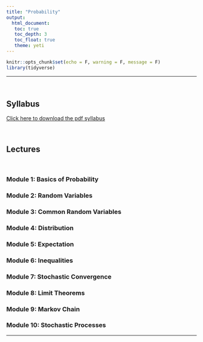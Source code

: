 ```yaml
---
title: "Probability"
output: 
  html_document:
   toc: true
   toc_depth: 3
   toc_float: true
   theme: yeti
---
```


```r
knitr::opts_chunk$set(echo = F, warning = F, message = F)
library(tidyverse)
```


---

<br>

## Syllabus

[Click here to download the pdf syllabus](Probability/Syllabus/Bootcamp_Probability_Syllabus.pdf)

<br>

## Lectures

<br>

### Module 1: Basics of Probability

### Module 2: Random Variables

### Module 3: Common Random Variables

### Module 4: Distribution

### Module 5: Expectation

### Module 6: Inequalities

### Module 7: Stochastic Convergence

### Module 8: Limit Theorems

### Module 9: Markov Chain

### Module 10: Stochastic Processes


******

<!-- Documents from tutorials will be posted on this page. -->

<!-- <br> -->

<!-- ## Lab 1: Introduction - Jan 19 -->

<!-- * <a href="https://colab.research.google.com/drive/1YQyO7FlVK11sHRpIFzdaty8ZuWqCf2bn?usp=sharing" target="_blank">Code for lab 1 (without exercise solutions)</a> -->

<!-- * <a href="https://colab.research.google.com/drive/1xQL80y4bgtwOrH6SGXRLe6KBewQm7th6?usp=sharing" target="_blank">Code for lab 1 (with exercise solutions)</a> -->

<!-- * <a href="https://utoronto.zoom.us/rec/share/BUTX6N48Ipy2_jXZ5ekhloy9Me6IDKE2X-DrIIksJNODJLdgzdznUW96scaUHHzq.iNyxaWus5_EYQnNE" target="_blank">Recording</a> -->

<!-- The password for the lab recordings is the same as for the lectures. -->


<!-- ## Lab 2: EDA - Jan 26 -->

<!-- * <a href="https://drive.google.com/file/d/16gacBqZuRAEh7CJvKe8d4RM8CARvzQbe/view?usp=sharing" target="_blank">Cars dataset</a> -->

<!-- * <a href="https://colab.research.google.com/drive/1UxCxsdlqs80gST1AapO2mL2vJZca4rlB?usp=sharing" target="_blank">Code for lab 2 (without exercise solutions)</a> -->

<!-- * <a href="https://colab.research.google.com/drive/1495z7o4psw1Zl22e72pL2Y1Tf9eo638P?usp=sharing" target="_blank">Code for lab 2 (with exercise solutions)</a> -->

<!-- * <a href="https://utoronto.zoom.us/rec/share/vEgSQ73fbfbDr5H5ELyoXiWW51pdoGtxpEZyI3YV4HFHk8v0EvYidoc1jHQm8ze4.vdVWq23rY5t9VRQ7?startTime=1643216943000" target="_blank">Recording</a>  -->


<!-- ## Lab 3: GitHub and Linear Regression - Feb 2 -->

<!-- * <a href="https://github.com/jlgrons/JSC270_Lab3" target="_blank">GitHub repo for Lab 3</a> -->

<!-- * <a href="https://colab.research.google.com/drive/1PZ9sQyQui8Ngw2uvKyxjzDWdI7ImMc0v?usp=sharing" target="_blank">Code for lab 3 (without exercise solutions)</a> -->

<!-- * <a href="https://drive.google.com/file/d/1LLMOnobfj4hSCD0rSqEKTRV0JZv-4idm/view?usp=sharing" target="_blank">Code for lab 3 (with exercise solutions)</a> -->

<!-- * <a href="https://utoronto.zoom.us/rec/share/1plVkjbJXYHrc90zJG_FMEI0fpEgdGPuu9Ygwaf7SSlU0Wgq8G7BDRInleUZRZNt.JdkHGholgmBAHpf4" target="_blank">Recording</a> -->

<!-- ## Lab 4: Introduction to Git Bash - Feb 9 -->

<!-- * <a href="https://docs.google.com/presentation/d/1FUkpVRdCFq4gTeT21yI8dRwzyTwqmQf-/edit?usp=sharing&ouid=109675889642089730351&rtpof=true&sd=true" target="_blank">Slides</a> -->

<!-- * <a href="https://utoronto.zoom.us/rec/share/tMWBVf4keIiXUG5FqLmaRpUI0Mw_-pk72YCirmj-K85e4yietf1gjsUSd5G2HvWp.Zjop6azsV-WESp4f" target="_blank">Recording</a> -->


<!-- ## Lab 5: Simulation - Feb 16 -->

<!-- * <a href="https://colab.research.google.com/drive/1BgGut3hG3K-fP021PXywhPrXBnp6ysze?usp=sharing" target="_blank">Code for lab 5 (without exercise solutions)</a> -->

<!-- * <a href="https://colab.research.google.com/drive/1si4FZIlYnztR7C-q7XuqzOIg_pSWH_D8?usp=sharing" target="_blank">Code for lab 5 (with exercise solutions)</a> -->

<!-- * <a href="https://utoronto.zoom.us/rec/share/k2XiEhiBV1KQ18GxC8uGL_HnySbPtEpBPxsD_wv6mCXh6Mws0Mk7o07KOlk9z7l2.Vcd8GlnaR37RrQxB" target="_blank">Recording</a> -->


<!-- ## Lab 6: Numpy and Scikit-Learn - March 2 -->

<!-- * <a href="https://github.com/jlgrons/JSC270_Lab6" target="_blank">GitHub repo for Lab 6</a> -->

<!-- * <a href="https://colab.research.google.com/drive/1bNY0mEUwCRXQtzGHGEldtS1vnbRnC-f-?usp=sharing" target="_blank">Code with solutions (Numpy)</a> -->

<!-- * <a href="https://colab.research.google.com/drive/1GeY3AXTtfbr20bMDVFDAFj9uIPWZVSBd?usp=sharing" target="_blank">Code with solutions (Scikit-Learn)</a> -->

<!-- ## Lab 7: NLP intro and Twitter API - March 9 -->

<!-- * <a href="https://github.com/jlgrons/JSC270_Lab7" target="_blank">GitHub repo for Lab 7</a> -->

<!-- * <a href="https://colab.research.google.com/drive/1TJYSFV9jAeXYKrDWukiLoJqmbX3VaLtb?usp=sharing" target="_blank">Code with solutions for NLP intro</a> -->

<!-- * <a href="https://utoronto.zoom.us/rec/share/Oi1R1sqzAKIaoQv_5_ClHboOYNUeJ2Zln8rUPxIyGVvPncho-mq2T_s0D4BjKYJN.-DrZk6O3agHpzUOl?startTime=1646845660000" target="_blank">Recording</a> -->


<!-- ## Lab 8: Predictive Performance - March 16 -->

<!-- * <a href="https://github.com/jlgrons/JSC270_Lab8" target="_blank">GitHub repo for Lab 8</a> -->

<!-- * <a href="https://colab.research.google.com/drive/1gJlrWvp8uxlykIki9oNz1IAd7KT44XGW?usp=sharing">Code for lab 8</a> -->

<!-- * <a href="https://colab.research.google.com/drive/1jYd8MU3fPYCKuzTQSmFLkXkJcMXAXgBk?usp=sharing">Code for lab 8 with solutions</a> -->

<!-- * <a href="https://utoronto.zoom.us/rec/share/Gc7BazhTd7sxzmOW98jm19j4LWMxD5RAgWXofgmG71AEzhGjVrBt6xP-7SW6cE_y.1Sp2-N10cXFuCRNw?startTime=1647447621000">Recording</a> -->


<!-- ## Lab 9: Clustering - March 23 -->

<!-- * <a href="https://docs.google.com/presentation/d/18wECwhN9EHl1AIV23-xtKWLOcbONVQxWXnlgq0vX8PE/edit?usp=sharing" target="_blank">Slides (k-means clustering)</a> -->

<!-- * <a href="https://github.com/jlgrons/JSC270_Lab9" target="_blank">GitHub repo for Lab 9</a> -->

<!-- * <a href="https://colab.research.google.com/drive/14pwIf4_WwLEwgySSwrXqDuhG7RcaoNfD?usp=sharing">Code for lab 9</a> -->

<!-- * <a href="https://colab.research.google.com/drive/1RfaIzI7-otBvA1UPe77huQPyWA1iIAoO?usp=sharing" target="_blank">Code for lab 9 with solutions</a> -->


<!-- <br> -->

<!-- ## Lab 2 - Jan 20 -->

<!-- Here is the Cars dataset for Tutorial 2: <a href="./datasets/archive.zip">CSV File</a>. -->

<!-- Here is the code: <a href ="https://colab.research.google.com/drive/1SCp5yXNc7rhhDmcLMmsEBPTcB7arMNYw?usp=sharing" target="_blank">Colab Notebook</a> -->

<!-- This is the recording: <a href="https://drive.google.com/file/d/1EH_OREaBRUZTfMzwFF65ZxL1mkrAJ487/view?usp=sharing" target="_blank">MP4 File</a> -->

<!-- <br> -->

<!-- ## Lab 3 - Jan 27 -->

<!-- Here are the slides from the first part of the lab: <a href="JSC270.github.io/docs/JSC270-Lab3.pdf" target="_blank">Slides</a> -->

<!-- Here is the code: <a href ="https://colab.research.google.com/drive/1a9ugvVbtnR7Oz1L3yQxJWJ2SawagHb2p?usp=sharing" target="_blank">Colab Notebook</a> -->

<!-- Here is the recording: <a href="https://drive.google.com/file/d/11mOQPW8hSae_sRjfosOZum30XlSW4Xud/view?usp=sharing" target="_blank">MP4 File</a> -->

<!-- <br> -->

<!-- ## Lab 4 - Feb 3 -->
<!-- Here are today's slides on Git and Bash:  <a href="JSC270.github.io/docs/git-bash-slides.pdf" target="_blank">PDF</a> -->

<!-- Here is the recording: <a href="https://drive.google.com/file/d/1wB55_DgI7NkisGPsX379tdUWlA1PhiH3/view?usp=sharing" target="_blank">MP4 File</a> -->

<!-- <br>  -->

<!-- ## Lab 5 - Feb 10 -->

<!-- Here is the lab notebook on simulation: <a href="https://colab.research.google.com/drive/16MIUuVSw5q2F8QDkzHNU9mu9-IaMX5p7?usp=sharing" target="_blank">Colab Notebook</a> -->

<!-- Here is the recording for part I: <a href="https://drive.google.com/file/d/1Gl_Wsj5R-F707urKtoBpK1Yh1kAK_gsq/view?usp=sharing" target="_blank">MP4 File</a> -->

<!-- Here is the recording for part II: <a href="https://drive.google.com/file/d/1bwhfqcwzkAhU60bxDM7uWvhyZ6CEaxW1/view?usp=sharing" target="_blank">MP4 File</a> -->

<!-- <br> -->

<!-- ## Lab 6 - Feb 24 -->

<!-- Here is the notebook for `numpy` (Part I): <a href="https://colab.research.google.com/drive/1tpNMLACA8_8lqwnU13wxSvwmPPjHIxyL?usp=sharing" target="_blank">Colab Notebook</a> -->

<!-- Here is the notebook for `scikit-learn` (Part II): <a href="https://colab.research.google.com/drive/1Jk1_s7qR7IdE2gnqqD2pZ5yO-K7t7voe?usp=sharing" target="_blank">Colab Notebook</a> -->

<!-- Here is the recording: <a href="https://drive.google.com/file/d/1gai970OsKv1FfGv65hqLUkq1RZO7b9Ul/view?usp=sharing" target="_blank">MP4 File</a> -->

<!-- <br> -->

<!-- ## Lab 7 - Mar 3rd -->

<!-- Here is a link to the git repo for this lab: <a href="https://github.com/larunerdman/JSC270_Lab7" target="_blank">GitHub</a> -->

<!-- Here is the recording: <a href="https://drive.google.com/file/d/1clctHp933PCeP5VBRUG9-6ggEsBC9FZj/view?usp=sharing" target="_blank">MP4 File</a> -->

<!-- <br> -->

<!-- # Lab 8 - Mar 10th -->

<!-- Here is the NLP notebook (part I): <a href="https://colab.research.google.com/drive/15VzAybbRK2qmXfA3_PFeL22NpGyYNfik?usp=sharing" target="_blank">Colab Notebook</a> -->

<!-- Here is the spam dataset for Part I: <a href="https://drive.google.com/file/d/10vSo6HaJDVqCgti07q87KkpCMYzdJf6v/view?usp=sharing">CSV File</a>. -->

<!-- Here is the notebook on the Twitter API (part II): <a href="https://colab.research.google.com/drive/1zSlUQbrysSnibrumNIPK5Ul7H0aa8oeF?usp=sharing" target="_blank">Colab Notebook</a> -->

<!-- Here is the recording: <a href="https://drive.google.com/file/d/1o8IhwKD6fh6HOWyonLOaWc8twZeUV7d0/view?usp=sharing" target="_blank">MP4 File</a> -->

<!-- # Lab 9 - March 17th -->

<!-- Here is the notebook: <a href="https://colab.research.google.com/drive/1zyXzj2BZujHSs8dhrwzMt3W7wxjuxoHj?usp=sharing" target="_blank">Colab Notebook</a> -->

<!-- Here is the recording: <a href="https://drive.google.com/file/d/1_IGQdtiGbZha2EHVBSS-mC3he3R0BSN6/view?usp=sharing" target="_blank">MP4 File</a> -->

<!-- <br> -->

<!-- # Lab 10 - March 24th -->

<!-- Here is the Bias Assessment notebook: <a href="https://colab.research.google.com/drive/1jA7E8W-A9gRu83B_dvEzoncL2IR1O574?usp=sharing" target="_blank">Colab Notebook</a> -->

<!-- Here is the recording: <a href="https://drive.google.com/file/d/1cA0kFsFvBmLLi1lyZWVrl2LsRhV_JgUg/view?usp=sharing" target="_blank">MP4 File</a> -->

<!-- # Lab 11 - March 31st -->

<!-- Here is the notebook: <a href="https://colab.research.google.com/drive/12USwE_Rtd3eetnA3oiJcWDm3dt1i55lu?usp=sharing">Colab Notebook</a> -->

<!-- Here is the dataset: <a href="https://drive.google.com/file/d/1jNnUP8Q1hqRb-K3mLAADko1AlV2ITHwo/view?usp=sharing">CSV File</a>. -->

<!-- Here is the recording: <a href="https://drive.google.com/file/d/11m9W9aXWqdqPDCWqkB17Gv077fwUsyCX/view?usp=sharing">MP4 File</a> -->

<!-- <br> -->

<!-- # Lab 12 - April 7th -->

<!-- No lab this week. Time is reserved for project presentations. -->
<!--- <br>

****

# Tutorial Schedule

The following is a tentative schedule, subject to change slightly.

```r
jsc270_tutsched <- read_csv("tut_sched.csv", col_types = cols(Week = col_character()), na = "null")
knitr::kable(jsc270_tutsched)
```

This is the section for Tutorial Labs. These labs will be held on Wednesdays, from 12-2pm on Zoom. The link and password can be found on Quercus. The goal of these Labs is to teach students how to implement the theory they learn in lecture. After each lab, the code (and any other relevant files) will be posted below. See the class schedule for a tentative list of the Lab topics. 
--->
